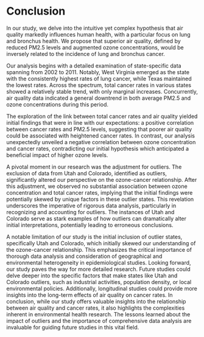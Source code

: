 # Conclusion

In our study, we delve into the intuitive yet complex hypothesis that air quality markedly influences human health, with a particular focus on lung and bronchus health. We propose that superior air quality, defined by reduced PM2.5 levels and augmented ozone concentrations, would be inversely related to the incidence of lung and bronchus cancer.

Our analysis begins with a detailed examination of state-specific data spanning from 2002 to 2011. Notably, West Virginia emerged as the state with the consistently highest rates of lung cancer, while Texas maintained the lowest rates. Across the spectrum, total cancer rates in various states showed a relatively stable trend, with only marginal increases. Concurrently, air quality data indicated a general downtrend in both average PM2.5 and ozone concentrations during this period.

The exploration of the link between total cancer rates and air quality yielded initial findings that were in line with our expectations: a positive correlation between cancer rates and PM2.5 levels, suggesting that poorer air quality could be associated with heightened cancer rates. In contrast, our analysis unexpectedly unveiled a negative correlation between ozone concentration and cancer rates, contradicting our initial hypothesis which anticipated a beneficial impact of higher ozone levels.

A pivotal moment in our research was the adjustment for outliers. The exclusion of data from Utah and Colorado, identified as outliers, significantly altered our perspective on the ozone-cancer relationship. After this adjustment, we observed no substantial association between ozone concentration and total cancer rates, implying that the initial findings were potentially skewed by unique factors in these outlier states. This revelation underscores the imperative of rigorous data analysis, particularly in recognizing and accounting for outliers. The instances of Utah and Colorado serve as stark examples of how outliers can dramatically alter initial interpretations, potentially leading to erroneous conclusions.
 

A notable limitation of our study is the initial inclusion of outlier states, specifically Utah and Colorado, which initially skewed our understanding of the ozone-cancer relationship. This emphasizes the critical importance of thorough data analysis and consideration of geographical and environmental heterogeneity in epidemiological studies. Looking forward, our study paves the way for more detailed research. Future studies could delve deeper into the specific factors that make states like Utah and Colorado outliers, such as industrial activities, population density, or local environmental policies. Additionally, longitudinal studies could provide more insights into the long-term effects of air quality on cancer rates. In conclusion, while our study offers valuable insights into the relationship between air quality and cancer rates, it also highlights the complexities inherent in environmental health research. The lessons learned about the impact of outliers and the importance of comprehensive data analysis are invaluable for guiding future studies in this vital field.


